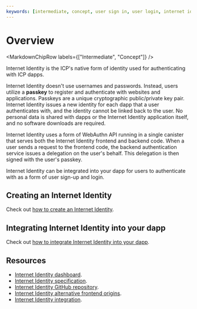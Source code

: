 ```yaml
---
keywords: [intermediate, concept, user sign in, user login, internet identity]
---
```



# Overview

<MarkdownChipRow labels={["Intermediate", "Concept"]} />

Internet Identity is the ICP's native form of identity used for authenticating with ICP dapps.

Internet Identity doesn't use usernames and passwords. Instead, users utilize a **passkey** to register and authenticate with websites and applications. Passkeys are a unique cryptographic public/private key pair. Internet Identity issues a new identity for each dapp that a user authenticates with, and the identity cannot be linked back to the user. No personal data is shared with dapps or the Internet Identity application itself, and no software downloads are required.

Internet Identity uses a form of WebAuthn API running in a single canister that serves both the Internet Identity frontend and backend code. When a user sends a request to the frontend code, the backend authentication service issues a delegation on the user's behalf. This delegation is then signed with the user's passkey.

Internet Identity can be integrated into your dapp for users to authenticate with as a form of user sign-up and login.

## Creating an Internet Identity

Check out [how to create an Internet Identity](creating-ii.mdx).

## Integrating Internet Identity into your dapp

Check out [how to integrate Internet Identity into your dapp](integrate-internet-identity.mdx).

## Resources

- [Internet Identity dashboard](https://identity.ic0.app/).
- [Internet Identity specification](/docs/current/references/ii-spec).
- [Internet Identity GitHub repository](https://github.com/dfinity/internet-identity).
- [Internet Identity alternative frontend origins](/docs/current/developer-docs/integrations/internet-identity/alternative-origins).
- [Internet Identity integration](/docs/current/developer-docs/web-apps/user-login/internet-identity/integrate-internet-identity).
